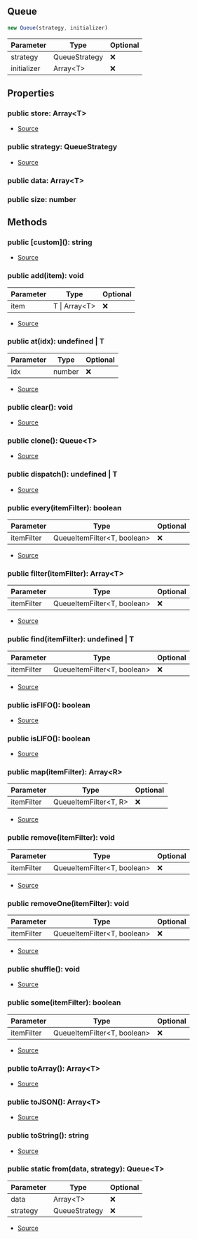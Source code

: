 ## Queue


```typescript
new Queue(strategy, initializer)
```
| Parameter | Type | Optional |
| ----------- | ----------- | ----------- |
| strategy | QueueStrategy | ❌ |
| initializer | Array\<T> | ❌ |


## Properties
### public store: Array\<T>
- [Source](https://github.com/Androz2091/discord-player/blob/fe42dd7/packages/utils/src/Queue.ts#L8)
### public strategy: QueueStrategy
- [Source](https://github.com/Androz2091/discord-player/blob/fe42dd7/packages/utils/src/Queue.ts#L9)
### public data: Array\<T>

### public size: number


## Methods
### public \[custom](): string
- [Source](https://github.com/Androz2091/discord-player/blob/fe42dd7/packages/utils/src/Queue.ts#L123)
### public add(item): void
| Parameter | Type | Optional |
| ----------- | ----------- | ----------- |
| item | T \| Array\<T> | ❌ |


- [Source](https://github.com/Androz2091/discord-player/blob/fe42dd7/packages/utils/src/Queue.ts#L36)
### public at(idx): undefined \| T
| Parameter | Type | Optional |
| ----------- | ----------- | ----------- |
| idx | number | ❌ |


- [Source](https://github.com/Androz2091/discord-player/blob/fe42dd7/packages/utils/src/Queue.ts#L94)
### public clear(): void
- [Source](https://github.com/Androz2091/discord-player/blob/fe42dd7/packages/utils/src/Queue.ts#L52)
### public clone(): Queue\<T>
- [Source](https://github.com/Androz2091/discord-player/blob/fe42dd7/packages/utils/src/Queue.ts#L103)
### public dispatch(): undefined \| T
- [Source](https://github.com/Androz2091/discord-player/blob/fe42dd7/packages/utils/src/Queue.ts#L99)
### public every(itemFilter): boolean
| Parameter | Type | Optional |
| ----------- | ----------- | ----------- |
| itemFilter | QueueItemFilter\<T, boolean> | ❌ |


- [Source](https://github.com/Androz2091/discord-player/blob/fe42dd7/packages/utils/src/Queue.ts#L85)
### public filter(itemFilter): Array\<T>
| Parameter | Type | Optional |
| ----------- | ----------- | ----------- |
| itemFilter | QueueItemFilter\<T, boolean> | ❌ |


- [Source](https://github.com/Androz2091/discord-player/blob/fe42dd7/packages/utils/src/Queue.ts#L77)
### public find(itemFilter): undefined \| T
| Parameter | Type | Optional |
| ----------- | ----------- | ----------- |
| itemFilter | QueueItemFilter\<T, boolean> | ❌ |


- [Source](https://github.com/Androz2091/discord-player/blob/fe42dd7/packages/utils/src/Queue.ts#L73)
### public isFIFO(): boolean
- [Source](https://github.com/Androz2091/discord-player/blob/fe42dd7/packages/utils/src/Queue.ts#L28)
### public isLIFO(): boolean
- [Source](https://github.com/Androz2091/discord-player/blob/fe42dd7/packages/utils/src/Queue.ts#L32)
### public map(itemFilter): Array\<R>
| Parameter | Type | Optional |
| ----------- | ----------- | ----------- |
| itemFilter | QueueItemFilter\<T, R> | ❌ |


- [Source](https://github.com/Androz2091/discord-player/blob/fe42dd7/packages/utils/src/Queue.ts#L89)
### public remove(itemFilter): void
| Parameter | Type | Optional |
| ----------- | ----------- | ----------- |
| itemFilter | QueueItemFilter\<T, boolean> | ❌ |


- [Source](https://github.com/Androz2091/discord-player/blob/fe42dd7/packages/utils/src/Queue.ts#L63)
### public removeOne(itemFilter): void
| Parameter | Type | Optional |
| ----------- | ----------- | ----------- |
| itemFilter | QueueItemFilter\<T, boolean> | ❌ |


- [Source](https://github.com/Androz2091/discord-player/blob/fe42dd7/packages/utils/src/Queue.ts#L68)
### public shuffle(): void
- [Source](https://github.com/Androz2091/discord-player/blob/fe42dd7/packages/utils/src/Queue.ts#L56)
### public some(itemFilter): boolean
| Parameter | Type | Optional |
| ----------- | ----------- | ----------- |
| itemFilter | QueueItemFilter\<T, boolean> | ❌ |


- [Source](https://github.com/Androz2091/discord-player/blob/fe42dd7/packages/utils/src/Queue.ts#L81)
### public toArray(): Array\<T>
- [Source](https://github.com/Androz2091/discord-player/blob/fe42dd7/packages/utils/src/Queue.ts#L115)
### public toJSON(): Array\<T>
- [Source](https://github.com/Androz2091/discord-player/blob/fe42dd7/packages/utils/src/Queue.ts#L119)
### public toString(): string
- [Source](https://github.com/Androz2091/discord-player/blob/fe42dd7/packages/utils/src/Queue.ts#L111)
### public static from(data, strategy): Queue\<T>
| Parameter | Type | Optional |
| ----------- | ----------- | ----------- |
| data | Array\<T> | ❌ |
| strategy | QueueStrategy | ❌ |


- [Source](https://github.com/Androz2091/discord-player/blob/fe42dd7/packages/utils/src/Queue.ts#L24)